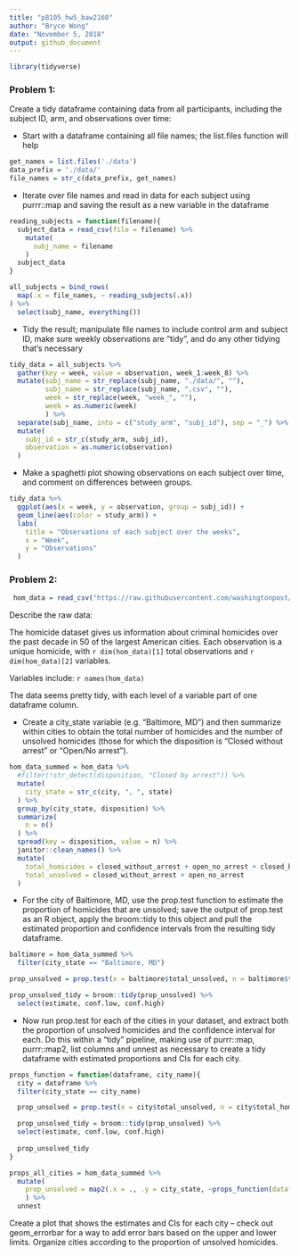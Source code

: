 ```yaml
---
title: "p8105_hw5_baw2160"
author: "Bryce Wong"
date: "November 5, 2018"
output: github_document
---
```


```r
library(tidyverse)
```

### Problem 1: 

Create a tidy dataframe containing data from all participants, including the subject ID, arm, and observations over time:

* Start with a dataframe containing all file names; the list.files function will help

```r
get_names = list.files('./data')
data_prefix = './data/'
file_names = str_c(data_prefix, get_names)
```

* Iterate over file names and read in data for each subject using purrr::map and saving the result as a new variable in the dataframe

```r
reading_subjects = function(filename){
  subject_data = read_csv(file = filename) %>% 
    mutate(
      subj_name = filename
    )
  subject_data
}

all_subjects = bind_rows(
  map(.x = file_names, ~ reading_subjects(.x))
) %>% 
  select(subj_name, everything())
```

* Tidy the result; manipulate file names to include control arm and subject ID, make sure weekly observations are “tidy”, and do any other tidying that’s necessary

```r
tidy_data = all_subjects %>% 
  gather(key = week, value = observation, week_1:week_8) %>% 
  mutate(subj_name = str_replace(subj_name, "./data/", ""),
         subj_name = str_replace(subj_name, ".csv", ""),
         week = str_replace(week, "week_", ""),
         week = as.numeric(week)
         ) %>%
  separate(subj_name, into = c("study_arm", "subj_id"), sep = "_") %>% 
  mutate(
    subj_id = str_c(study_arm, subj_id),
    observation = as.numeric(observation)
  )
```

* Make a spaghetti plot showing observations on each subject over time, and comment on differences between groups.

```r
tidy_data %>% 
  ggplot(aes(x = week, y = observation, group = subj_id)) + 
  geom_line(aes(color = study_arm)) +
  labs(
    title = "Observations of each subject over the weeks",
    x = "Week",
    y = "Observations"
  )
```

### Problem 2:

```r
 hom_data = read_csv("https://raw.githubusercontent.com/washingtonpost/data-homicides/master/homicide-data.csv")
```

Describe the raw data:

The homicide dataset gives us information about criminal homicides over the past decade in 50 of the largest American cities. Each observation is a unique homicide, with `r dim(hom_data)[1]` total observations and `r dim(hom_data)[2]` variables.

Variables include:
`r names(hom_data)`

The data seems pretty tidy, with each level of a variable part of one dataframe column.

* Create a city_state variable (e.g. “Baltimore, MD”) and then summarize within cities to obtain the total number of homicides and the number of unsolved homicides (those for which the disposition is “Closed without arrest” or “Open/No arrest”).

```r
hom_data_summed = hom_data %>% 
  #filter(!str_detect(disposition, "Closed by arrest")) %>% 
  mutate(
    city_state = str_c(city, ", ", state)
  ) %>% 
  group_by(city_state, disposition) %>% 
  summarize(
    n = n()
  ) %>% 
  spread(key = disposition, value = n) %>% 
  janitor::clean_names() %>% 
  mutate(
    total_homicides = closed_without_arrest + open_no_arrest + closed_by_arrest,
    total_unsolved = closed_without_arrest + open_no_arrest
  ) 
```

* For the city of Baltimore, MD, use the prop.test function to estimate the proportion of homicides that are unsolved; save the output of prop.test as an R object, apply the broom::tidy to this object and pull the estimated proportion and confidence intervals from the resulting tidy dataframe.

```r
baltimore = hom_data_summed %>% 
  filter(city_state == "Baltimore, MD")  

prop_unsolved = prop.test(x = baltimore$total_unsolved, n = baltimore$total_homicides)

prop_unsolved_tidy = broom::tidy(prop_unsolved) %>% 
  select(estimate, conf.low, conf.high)
```

* Now run prop.test for each of the cities in your dataset, and extract both the proportion of unsolved homicides and the confidence interval for each. Do this within a “tidy” pipeline, making use of purrr::map, purrr::map2, list columns and  unnest as necessary to create a tidy dataframe with estimated proportions and CIs for each city.

```r
props_function = function(dataframe, city_name){
  city = dataframe %>% 
  filter(city_state == city_name)  

  prop_unsolved = prop.test(x = city$total_unsolved, n = city$total_homicides)

  prop_unsolved_tidy = broom::tidy(prop_unsolved) %>% 
  select(estimate, conf.low, conf.high)
  
  prop_unsolved_tidy
}

props_all_cities = hom_data_summed %>% 
  mutate(
    prop_unsolved = map2(.x = ., .y = city_state, ~props_function(dataframe = .x, city_name = .y))
    ) %>% 
  unnest 
```


Create a plot that shows the estimates and CIs for each city – check out geom_errorbar for a way to add error bars based on the upper and lower limits. Organize cities according to the proportion of unsolved homicides.